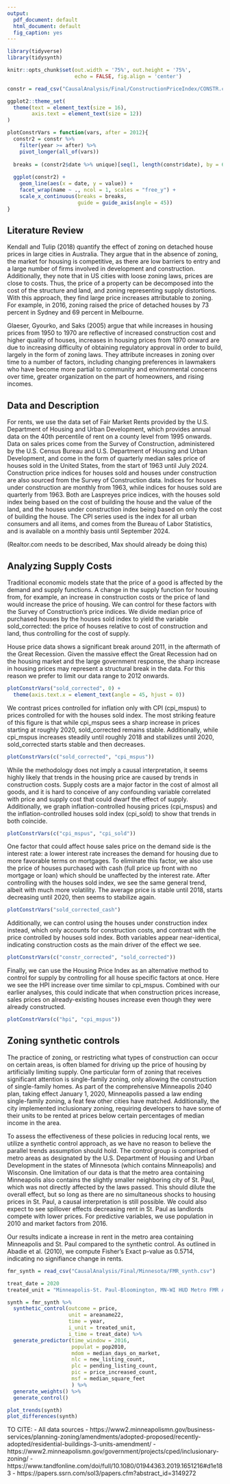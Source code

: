 ```yaml
---
output:
  pdf_document: default
  html_document: default
  fig_caption: yes
---
```

```r
library(tidyverse)
library(tidysynth)

knitr::opts_chunk$set(out.width = '75%', out.height = '75%',
                      echo = FALSE, fig.align = 'center')

constr = read_csv("CausalAnalysis/Final/ConstructionPriceIndex/CONSTR.csv")

ggplot2::theme_set(
  theme(text = element_text(size = 16),
        axis.text = element_text(size = 12))
)

plotConstrVars = function(vars, after = 2012){
  constr2 = constr %>% 
    filter(year >= after) %>% 
    pivot_longer(all_of(vars))
  
  breaks = (constr2$date %>% unique)[seq(1, length(constr$date), by = 6)]
  
  ggplot(constr2) +
    geom_line(aes(x = date, y = value)) +
    facet_wrap(name ~ ., ncol = 1, scales = "free_y") +
    scale_x_continuous(breaks = breaks,
                       guide = guide_axis(angle = 45))
}
```

## Literature Review
Kendall and Tulip (2018) quantify the effect of zoning on detached house prices in large cities in Australia. They argue that in the absence of zoning, the market for housing is competitive, as there are low barriers to entry and a large number of firms involved in development and construction. Additionally, they note that in US cities with loose zoning laws, prices are close to costs. Thus, the price of a property can be decomposed into the cost of the structure and land, and zoning representing supply distortions. With this approach, they find large price increases attributable to zoning. For example, in 2016, zoning raised the price of detached houses by 73 percent in Sydney and 69 percent in Melbourne. 

Glaeser, Gyourko, and Saks (2005) argue that while increases in housing prices from 1950 to 1970 are reflective of increased construction cost and higher quality of houses, increases in housing prices from 1970 onward are due to increasing difficulty of obtaining regulatory approval in order to build, largely in the form of zoning laws. They attribute increases in zoning over time to a number of factors, including changing preferences in lawmakers who have become more partial to community and environmental concerns over time, greater organization on the part of homeowners, and rising incomes. 



## Data and Description
For rents, we use the data set of Fair Market Rents provided by the U.S. Department of Housing and Urban Development, which provides annual data on the 40th percentile of rent on a county level from 1995 onwards. Data on sales prices come from the Survey of Construction, administered by the U.S. Census Bureau and U.S. Department of Housing and Urban Development, and come in the form of quarterly median sales price of houses sold in the United States, from the start of 1963 until July 2024. Construction price indices for houses sold and houses under construction are also sourced from the Survey of Construction data. Indices for houses under construction are monthly from 1963, while indices for houses sold are quarterly from 1963. Both are Laspreyes price indices, with the houses sold index being based on the cost of building the house and the value of the land, and the houses under construction index being based on only the cost of building the house. The CPI series used is the index for all urban consumers and all items, and comes from the Bureau of Labor Statistics, and is available on a monthly basis until September 2024.

(Realtor.com needs to be described, Max should already be doing this)

## Analyzing Supply Costs

Traditional economic models state that the price of a good is affected by the demand and supply functions. A change in the supply function for housing from, for example, an increase in construction costs or the price of land would increase the price of housing. We can control for these factors with the Survey of Construction's price indices. We divide median price of purchased houses by the houses sold index to yield the variable sold_corrected: the price of houses relative to cost of construction and land, thus controlling for the cost of supply.

House price data shows a significant break around 2011, in the aftermath of the Great Recession. Given the massive effect the Great Recession had on the housing market and the large government response, the sharp increase in housing prices may represent a structural break in the data. For this reason we prefer to limit our data range to 2012 onwards.
```r
plotConstrVars("sold_corrected", 0) +
  theme(axis.text.x = element_text(angle = 45, hjust = 0))
```

We contrast prices controlled for inflation only with CPI (cpi_mspus) to prices controlled for with the houses sold index. The most striking feature of this figure is that while cpi_mspus sees a sharp increase in prices starting at roughly 2020, sold_corrected remains stable. Additionally, while cpi_mspus increases steadily until roughly 2018 and stabilizes until 2020, sold_corrected starts stable and then decreases.
```r
plotConstrVars(c("sold_corrected", "cpi_mspus"))
```
While the methodology does not imply a causal interpretation, it seems highly likely that trends in the housing price are caused by trends in construction costs. Supply costs are a major factor in the cost of almost all goods, and it is hard to conceive of any confounding variable correlated with price and supply cost that could dwarf the effect of supply. Additionally, we graph inflation-controlled housing prices (cpi_mspus) and the inflation-controlled houses sold index (cpi_sold) to show that trends in both coincide.
```r
plotConstrVars(c("cpi_mspus", "cpi_sold"))
```

One factor that could affect house sales price on the demand side is the interest rate: a lower interest rate increases the demand for housing due to more favorable terms on mortgages. To eliminate this factor, we also use the price of houses purchased with cash (full price up front with no mortgage or loan) which should be unaffected by the interest rate. After controlling with the houses sold index, we see the same general trend, albeit with much more volatility. The average price is stable until 2018, starts decreasing until 2020, then seems to stabilize again.
```r
plotConstrVars("sold_corrected_cash")
```

Additionally, we can control using the houses under construction index instead, which only accounts for construction costs, and contrast with the price controlled by houses sold index. Both variables appear near-identical, indicating construction costs as the main driver of the effect we see.
```r
plotConstrVars(c("constr_corrected", "sold_corrected"))
```

Finally, we can use the Housing Price Index as an alternative method to control for supply by controlling for all house specific factors at once. Here we see the HPI increase over time similar to cpi_mspus. Combined with our earlier analyses, this could indicate that when construction prices increase, sales prices on already-existing houses increase even though they were already constructed.
```r
plotConstrVars(c("hpi", "cpi_mspus"))
```

## Zoning synthetic controls
The practice of zoning, or restricting what types of construction can occur on certain areas, is often blamed for driving up the price of housing by artificially limiting supply. One particular form of zoning that receives significant attention is single-family zoning, only allowing the construction of single-family homes. As part of the comprehensive Minneapolis 2040 plan, taking effect January 1, 2020, Minneapolis passed a law ending single-family zoning, a feat few other cities have matched. Additionally, the city implemented inclusionary zoning, requiring developers to have some of their units to be rented at prices below certain percentages of median income in the area.

To assess the effectiveness of these policies in reducing local rents, we utilize a synthetic control approach, as we have no reason to believe the parallel trends assumption should hold. The control group is comprised of metro areas as designated by the U.S. Department of Housing and Urban Development in the states of Minnesota (which contains Minneapolis) and Wisconsin. One limitation of our data is that the metro area containing Minneapolis also contains the slightly smaller neighboring city of St. Paul, which was not directly affected by the laws passed. This should dilute the overall effect, but so long as there are no simultaneous shocks to housing prices in St. Paul, a causal interpretation is still possible. We could also expect to see spillover effects decreasing rent in St. Paul as landlords compete with lower prices. For predictive variables, we use population in 2010 and market factors from 2016.

Our results indicate a increase in rent in the metro area containing Minneapolis and St. Paul compared to the synthetic control. As outlined in Abadie et al. (2010), we compute Fisher's Exact p-value as 0.5714, indicating no signifiance change in rents.
```r
fmr_synth = read_csv("CausalAnalysis/Final/Minnesota/FMR_synth.csv")

treat_date = 2020
treated_unit = "Minneapolis-St. Paul-Bloomington, MN-WI HUD Metro FMR Area"

synth = fmr_synth %>%
  synthetic_control(outcome = price,
                    unit = areaname22,
                    time = year,
                    i_unit = treated_unit,
                    i_time = treat_date) %>% 
  generate_predictor(time_window = 2016,
                     populat = pop2010,
                     mdom = median_days_on_market,
                     nlc = new_listing_count,
                     plc = pending_listing_count,
                     pic = price_increased_count,
                     msf = median_square_feet
                     ) %>%
  generate_weights() %>% 
  generate_control()

plot_trends(synth)
plot_differences(synth)
```


TO CITE:
- All data sources
- https://www2.minneapolismn.gov/business-services/planning-zoning/amendments/adopted-proposed/recently-adopted/residential-buildings-3-units-amendment/
- https://www2.minneapolismn.gov/government/projects/cped/inclusionary-zoning/
- https://www.tandfonline.com/doi/full/10.1080/01944363.2019.1651216#d1e183
- https://papers.ssrn.com/sol3/papers.cfm?abstract_id=3149272